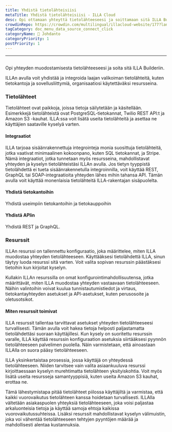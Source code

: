 ```yaml
---
title: Yhdistä tietolähteisiisi
metaTitle: Yhdistä tietolähteisiisi - ILLA Cloud
desc: Opi ottamaan yhteyttä tietolähteeseesi ja soittamaan sitä ILLA Builder-palvelussasi, jotta voit käyttää ja manipuloida tietoja sovelluksissa.
crowdinRepo: https://crowdin.com/multilingual/illacloud-website/177?languages=fi&filter=basic&value=0
tagCategory: doc_menu_data_source_connect_click
categoryName: 👋 Johdanto
categoryPriority: 1
postPriority: 1
---
```


* * *

## <h2 hidden>Yhdistä tietolähteisiisi (toiminto)</h2>

Opi yhteyden muodostamisesta tietolähteeseesi ja soita sitä ILLA Builderiin.

ILLAn avulla voit yhdistää ja integroida laajan valikoiman tietolähteitä, kuten tietokantoja ja sovellusliittymiä, organisaatiosi käytettäväksi resursseina.

### Tietolähteet

Tietolähteet ovat paikkoja, joissa tietoja säilytetään ja käsitellään. Esimerkkejä tietolähteistä ovat PostgreSQL-tietokannat, Twilio REST API:t ja Amazon S3 -kauhat. ILLA:ssa voit lisätä useita tietolähteitä ja asettaa ne käyttäjien saataville kyselyä varten.

#### Integraatiot

ILLA tarjoaa sisäänrakennettuja integrointeja monia suosittuja tietolähteitä, jotka vaativat minimaalinen kokoonpano, kuten SQL tietokannat, ja Stripe. Nämä integraatiot, jotka tunnetaan myös resursseina, mahdollistavat yhteyden ja kyselyn tietolähteistäsi ILLAn avulla. Jos tietyn tyyppistä tietolähdettä ei tueta sisäänrakennetulla integroinnilla, voit käyttää REST, GraphQL tai SOAP-integraatioita yhteyden lähes mihin tahansa API. Tämän avulla voit käyttää monenlaisia tietolähteitä ILLA-rakentajan sisäpuolelta.

#### Yhdistä tietokantoihin

Yhdistä useimpiin tietokantoihin ja tietokauppoihin

#### Yhdistä APIin

Yhdistä REST ja GraphQL.

### Resurssit

ILLAn resurssi on tallennettu konfiguraatio, joka määrittelee, miten ILLA muodostaa yhteyden tietolähteeseen. Käyttääksesi tietolähdettä ILLA, sinun täytyy luoda resurssi sitä varten. Voit valita sopivan resurssin päästäksesi tietoihin kun kirjoitat kyselyn.

Kullakin ILLAn resurssilla on omat konfigurointimahdollisuutensa, jotka määrittävät, miten ILLA muodostaa yhteyden vastaavaan tietolähteeseen. Näihin valintoihin voivat kuulua tunnistautumistiedot ja virtaus, tietokantayhteyden asetukset ja API-asetukset, kuten perusosoite ja oletusotsikot.

#### Miten resurssit toimivat

ILLA resurssit tallentaa tarvittavat asetukset yhteyden tietolähteeseesi turvallisesti. Tämän avulla voit hakea tietoja helposti paljastamatta tietolähdettäsi suoraan käyttäjillesi. Kun kysely on suoritettu resurssin varalle, ILLA käyttää resurssin konfiguraation asetuksia siirtääksesi pyynnön tietolähteeseen palvelimen puolella. Näin varmistetaan, että ainoastaan ILLAlla on suora pääsy tietolähteeseen.

ILLA yksinkertaistaa prosessia, jossa käyttäjä on yhteydessä tietolähteeseen. Niiden tarvitsee vain valita asiaankuuluva resurssi kirjoittaessaan kyselyn murehtimatta tietolähteen yksityiskohtia. Voit myös lisätä useita resursseja samantyyppisiä, kuten useita Amazon S3 kauhat, erottaa ne.

Tämä lähestymistapa pitää tietolähteet piilossa käyttäjiltä ja varmistaa, että kaikki vuorovaikutus tietolähteen kanssa hoidetaan turvallisesti. ILLAlla vältetään asiakaspuolen yhteyksiä tietolähteeseen, joka voisi paljastaa arkaluonteisia tietoja ja käyttää samoja ehtoja kaikissa vuorovaikutussuhteissa. Lisäksi resurssit mahdollistavat kyselyn välimuistin, joka voi vähentää tietolähteeseen tehtyjen pyyntöjen määrää ja mahdollisesti alentaa kustannuksia.
